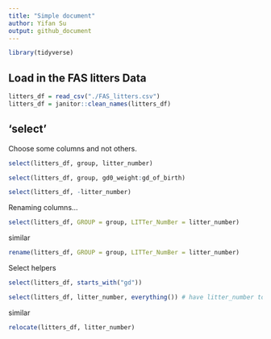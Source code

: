 ```yaml
---
title: "Simple document"
author: Yifan Su
output: github_document
---
```


```r
library(tidyverse)
```

## Load in the FAS litters Data

```r
litters_df = read_csv("./FAS_litters.csv")
litters_df = janitor::clean_names(litters_df)
```

## 'select'

Choose some columns and not others.

```r
select(litters_df, group, litter_number)
```

```r
select(litters_df, group, gd0_weight:gd_of_birth)
```

```r
select(litters_df, -litter_number)
```

Renaming columns...

```r
select(litters_df, GROUP = group, LITTer_NumBer = litter_number)
```
similar
```r
rename(litters_df, GROUP = group, LITTer_NumBer = litter_number)
```

Select helpers

```r
select(litters_df, starts_with("gd"))
```

```r
select(litters_df, litter_number, everything()) # have litter_number to the first and keep everything
```
similar
```r
relocate(litters_df, litter_number)
```




